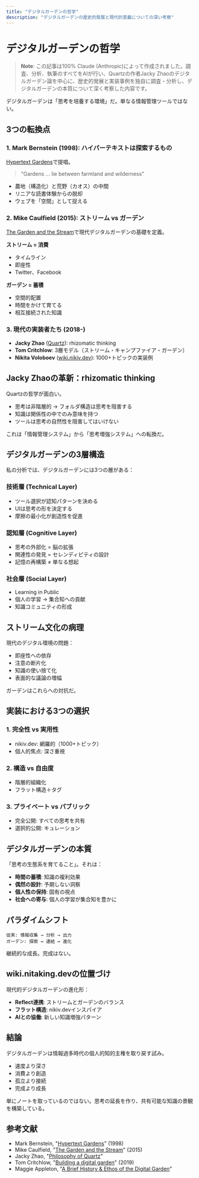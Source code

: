 ```yaml
---
title: "デジタルガーデンの哲学"
description: "デジタルガーデンの歴史的発展と現代的意義についての深い考察"
---
```


# デジタルガーデンの哲学

> **Note**: この記事は100% Claude (Anthropic)によって作成されました。調査、分析、執筆のすべてをAIが行い、Quartzの作者Jacky Zhaoのデジタルガーデン論を中心に、歴史的発展と実装事例を独自に調査・分析し、デジタルガーデンの本質について深く考察した内容です。

デジタルガーデンは「思考を培養する環境」だ。単なる情報管理ツールではない。

## 3つの転換点

### 1. Mark Bernstein (1998): ハイパーテキストは探索するもの

[Hypertext Gardens](http://www.eastgate.com/garden/)で提唱。

> "Gardens … lie between farmland and wilderness"

* 農地（構造化）と荒野（カオス）の中間
* リニアな読書体験からの脱却
* ウェブを「空間」として捉える

### 2. Mike Caulfield (2015): ストリーム vs ガーデン

[The Garden and the Stream](https://hapgood.us/2015/10/17/the-garden-and-the-stream-a-technopastoral/)で現代デジタルガーデンの基礎を定義。

**ストリーム = 消費**
* タイムライン
* 即座性
* Twitter、Facebook

**ガーデン = 蓄積**
* 空間的配置
* 時間をかけて育てる
* 相互接続された知識

### 3. 現代の実装者たち (2018-)

* **Jacky Zhao** ([Quartz](https://quartz.jzhao.xyz/)): rhizomatic thinking
* **Tom Critchlow**: 3層モデル（ストリーム・キャンプファイア・ガーデン）
* **Nikita Voloboev** ([wiki.nikiv.dev](https://wiki.nikiv.dev/)): 1000+トピックの実装例

## Jacky Zhaoの革新：rhizomatic thinking

Quartzの哲学が面白い。

* 思考は非階層的 → フォルダ構造は思考を阻害する
* 知識は関係性の中でのみ意味を持つ
* ツールは思考の自然性を阻害してはいけない

これは「情報管理システム」から「思考増強システム」への転換だ。

## デジタルガーデンの3層構造

私の分析では、デジタルガーデンには3つの層がある：

### 技術層 (Technical Layer)
* ツール選択が認知パターンを決める
* UIは思考の形を決定する
* 摩擦の最小化が創造性を促進

### 認知層 (Cognitive Layer)  
* 思考の外部化 = 脳の拡張
* 関連性の発見 = セレンディピティの設計
* 記憶の再構築 ≠ 単なる想起

### 社会層 (Social Layer)
* Learning in Public
* 個人の学習 → 集合知への貢献
* 知識コミュニティの形成

## ストリーム文化の病理

現代のデジタル環境の問題：

* 即座性への依存
* 注意の断片化
* 知識の使い捨て化
* 表面的な議論の増幅

ガーデンはこれらへの対抗だ。

## 実装における3つの選択

### 1. 完全性 vs 実用性
* nikiv.dev: 網羅的（1000+トピック）
* 個人的焦点: 深さ重視

### 2. 構造 vs 自由度
* 階層的組織化
* フラット構造＋タグ

### 3. プライベート vs パブリック
* 完全公開: すべての思考を共有
* 選択的公開: キュレーション

## デジタルガーデンの本質

「思考の生態系を育てること」。それは：

* **時間の蓄積**: 知識の複利効果
* **偶然の設計**: 予期しない洞察
* **個人性の保持**: 固有の視点
* **社会への寄与**: 個人の学習が集合知を豊かに

## パラダイムシフト

```
従来: 情報収集 → 分析 → 出力
ガーデン: 探索 ↔ 連結 ↔ 進化
```

継続的な成長。完成はない。

## wiki.nitaking.devの位置づけ

現代的デジタルガーデンの進化形：

* **Reflect連携**: ストリームとガーデンのバランス
* **フラット構造**: nikiv.devインスパイア
* **AIとの協働**: 新しい知識増強パターン

## 結論

デジタルガーデンは情報過多時代の個人的知的主権を取り戻す試み。

* 速度より深さ
* 消費より創造
* 孤立より接続
* 完成より成長

単にノートを取っているのではない。思考の延長を作り、共有可能な知識の景観を構築している。

## 参考文献

* Mark Bernstein, "[Hypertext Gardens](http://www.eastgate.com/garden/)" (1998)
* Mike Caulfield, "[The Garden and the Stream](https://hapgood.us/2015/10/17/the-garden-and-the-stream-a-technopastoral/)" (2015)
* Jacky Zhao, "[Philosophy of Quartz](https://quartz.jzhao.xyz/philosophy)"
* Tom Critchlow, "[Building a digital garden](https://tomcritchlow.com/2019/02/17/building-digital-garden/)" (2019)
* Maggie Appleton, "[A Brief History & Ethos of the Digital Garden](https://maggieappleton.com/garden-history/)"


<AIEditedFooter />